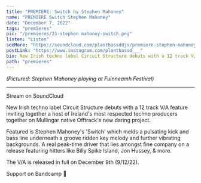 ---
title: "PREMIERE: Switch by Stephen Mahoney"
name: "PREMIERE Switch Stephen Mahoney"
date: "December 7, 2022"
tags: "premieres"
pic: "/premieres/31-stephen mahoney-switch.png"
listen: "Listen"
seeMore: "https://soundcloud.com/plantbassddjs/premiere-stephen-mahoney-switch"
postLink: "https://www.instagram.com/plantbassd___"
bio: New Irish techno label Circuit Structure debuts with a 12 track V/A feature"
path: "premieres"
---

<Picture src="/premieres/31-mahoney.jpg" alt="stephen mahoney cover pic" size={1200} />
<p className="smallText">
  <i>(Pictured: Stephen Mahoney playing at Fuinneamh Festival)</i>
</p>

<hr />

Stream <HoverLink url="soundcloud.com/plantbassddjs/premiere-stephen-mahoney-switch" name="Switch" external inline /> on SoundCloud

New Irish techno label Circuit Structure debuts with a 12 track V/A feature inviting together a host of Ireland's most respected techno producers together on Mullingar native Offtrack's new daring project.

Featured is Stephen Mahoney's 'Switch' which melds a pulsating kick and bass line underneath a groove ridden key melody and further vibrating backgrounds. A real peak-time driver that lies amongst fine company on a release featuring hitters like Billy Spike Island, Jon Hussey, & more.

The V/A is released in full on December 9th (9/12/22).

Support <HoverLink url="circuitstructurerecords.bandcamp.com/album/circuit-structure-various-artists-cs-va-001" name="Circuit Structure" external inline /> on Bandcamp 🌱
